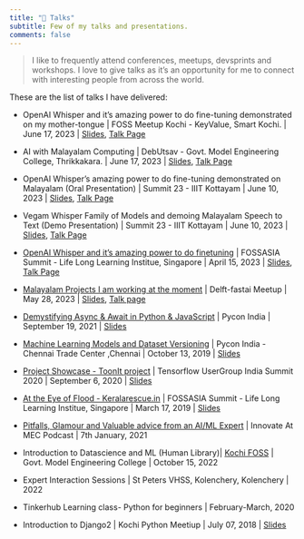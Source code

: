 ---
title: "🎤 Talks"
subtitle: Few of my talks and presentations.
comments: false
---


> I like to frequently attend conferences, meetups, devsprints and workshops. I love to give talks as it's an opportunity for me to connect with interesting people from across the world.

These are the list of talks I have delivered:

- OpenAI Whisper and it's amazing power to do fine-tuning demonstrated on my mother-tongue | FOSS Meetup Kochi - KeyValue, Smart Kochi. | June 17, 2023 | [Slides](./talks/foss-united/kochi.qmd),  [Talk Page](./posts/2023/fossunited/kochi.qmd) 

- AI with Malayalam Computing | DebUtsav - Govt. Model Engineering College, Thrikkakara. | June 17, 2023 | [Slides](./talks/mec/debutsav.qmd),  [Talk Page](./posts/2023/debutsav_talk/index.qmd) 

- OpenAI Whisper’s amazing power to do fine-tuning demonstrated on Malayalam (Oral Presentation) | Summit 23 - IIIT Kottayam | June 10, 2023 | [Slides](./talks/iiit-kottayam-summit/index.qmd),  [Talk Page](./posts/2023/summit23_iiit/oral.qmd) 

- Vegam Whisper Family of Models and demoing Malayalam Speech to Text (Demo Presentation) | Summit 23 - IIIT Kottayam | June 10, 2023 | [Slides](./talks/iiit-kottayam-summit/demo.qmd), [Talk Page](./posts/2023/summit23_iiit/demo.md) 

- [OpenAI Whisper and it's amazing power to do finetuning](https://www.youtube.com/live/sGWiXzsLGtI?feature=share&t=149) | FOSSASIA Summit - Life Long Learning Institue, Singapore | April 15, 2023 | [Slides](./talks/fossasia2023.qmd), [Talk Page](./posts/2023/fossasia2023talk/index.qmd) 

- [Malayalam Projects I am working at the moment](https://youtu.be/c69VyJ16Mx4) | Delft-fastai Meetup | May 28, 2023 | [Slides](./talks/delft-fastai/index.qmd), [Talk page](./posts/2023/delft-fastai-talk/index.qmd) 

- [Demystifying Async & Await in Python & JavaScript](https://youtu.be/ZRtnuGK-e7Y) | Pycon India | September 19, 2021 | [Slides](https://speakerdeck.com/kurianbenoy/demysitfying-async-and-await-in-python-and-javascript)

- [Machine Learning Models and Dataset Versioning](https://www.youtube.com/watch?v=Ipzf6oQqQpo) | Pycon India - Chennai Trade Center ,Chennai | October 13, 2019 | [Slides](https://speakerdeck.com/kurianbenoy/ml-models-and-dataset-versioning)

- [Project Showcase - ToonIt project](https://youtu.be/qi1cVGTa3sg?t=9618) | Tensorflow UserGroup India Summit 2020 | September 6, 2020 | [Slides](https://speakerdeck.com/kurianbenoy/tensorflow-user-groups-tfug-india-summit)

- [At the Eye of Flood - Keralarescue.in](https://www.youtube.com/watch?v=2RzImb5JwMA) | FOSSASIA Summit - Life Long Learning Institue, Singapore | March 17, 2019 | [Slides](https://speakerdeck.com/kurianbenoy/at-the-eye-of-flood-keralarescue-dot-in)

- [Pitfalls, Glamour and Valuable advice from an AI/ML Expert](https://podcasts.google.com/?feed=aHR0cHM6Ly9hbmNob3IuZm0vcy80NmRkNzdhMC9wb2RjYXN0L3Jzcw&ep=14) | Innovate At MEC Podcast | 7th January, 2021

- Introduction to Datascience and ML (Human Library)| [Kochi FOSS](https://indiafoss.net/Kochi/2022) | Govt. Model Engineering College | October 15, 2022

- Expert Interaction Sessions | St Peters VHSS, Kolenchery, Kolenchery | 2022

- Tinkerhub Learning class- Python for beginners | February-March, 2020

- Introduction to Django2 | Kochi Python Meetiup | July 07, 2018 | [Slides](https://speakerdeck.com/kurianbenoy/the-hitchikers-guide-to-django2)

<!-- | # | Topic | Venue | Event | Date | Slides | Links |
| :-- |:---- |:----| :---- | :---- | :--- | :---|
|1. | Demystifying Async & Await in Python & JavaScript | Online using Hoppin | Pycon India | September 19, 2021 | [Slide Link](https://speakerdeck.com/kurianbenoy/demysitfying-async-and-await-in-python-and-javascript)| [Talk Video](https://youtu.be/ZRtnuGK-e7Y) |
|2. | Machine Learning Models and Dataset Versioning | Chennai Trade Center ,Chennai, India | Pycon India | October 13, 2019 | [Slide Link](https://speakerdeck.com/kurianbenoy/ml-models-and-dataset-versioning)| [Talk Video](https://www.youtube.com/watch?v=Ipzf6oQqQpo) |
|3. | At the Eye of Flood - Keralarescue.in | Life Long Learning Institue, Singapore  | FOSSASIA Summit  | 17 March 2019 |  [Slide Link](https://speakerdeck.com/kurianbenoy/at-the-eye-of-flood-keralarescue-dot-in)  | [Talk Video](https://www.youtube.com/watch?v=2RzImb5JwMA) |
|4. | Project Showcase - ToonIt project | Online | Tensorflow UserGroup India Summit 2020| September 6, 2020 |  [Slide Link](https://speakerdeck.com/kurianbenoy/tensorflow-user-groups-tfug-india-summit) | [Talk Video](https://youtu.be/qi1cVGTa3sg?t=9618) |
|5. | Tinkerhub Learning class- Python for beginners | Online | Learn From Home Program |  February-March, 2020 | N/A |[Talk Video](https://www.youtube.com/watch?v=2RzImb5JwMA) |
|6. | Introduction to Django2 | Kochi |  Kochi Python Meetiup | July 07, 2018 | [Slides](https://speakerdeck.com/kurianbenoy/the-hitchikers-guide-to-django2) | N/A |
|7. | Pitfalls, Glamour and Valuable advice from an AI/ML Expert | Online |  Innovate At MEC Podcast | 7th January, 2021 | N/A |  [Podcast Link](https://podcasts.google.com/?feed=aHR0cHM6Ly9hbmNob3IuZm0vcy80NmRkNzdhMC9wb2RjYXN0L3Jzcw&ep=14) |
|8. | Human Library - Introduction to Datascience and ML | Govt. Model Engineering College | Kochi Foss | October 15, 2022 | N/A | [link](https://indiafoss.net/Kochi/2022) | -->
